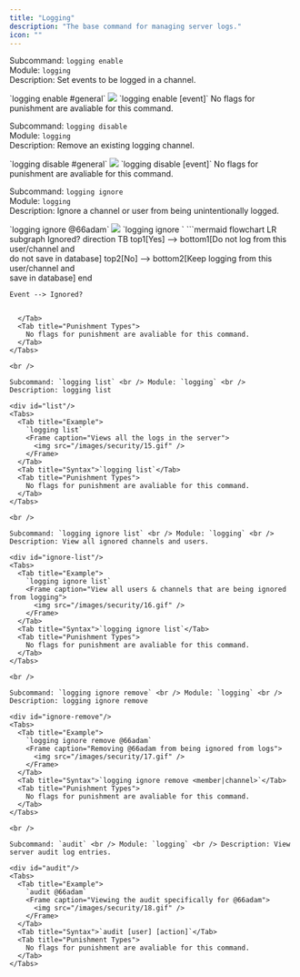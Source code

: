 ```yaml
---
title: "Logging"
description: "The base command for managing server logs."
icon: ""
---
```


Subcommand: `logging enable` <br /> Module: `logging` <br /> Description: Set events to be logged in a channel.

<div id="enable"/>
<Tabs>
  <Tab title="Example">
    `logging enable #general`
    <Frame caption="Enabling all events to #general channel">
      <img src="/images/security/12.gif" />
    </Frame>
  </Tab>
  <Tab title="Syntax">`logging enable <channel> [event]`</Tab>
  <Tab title="Punishment Types">
    No flags for punishment are avaliable for this command.
  </Tab>
</Tabs>

<br />

Subcommand: `logging disable` <br /> Module: `logging` <br /> Description: Remove an existing logging channel.

<div id="disable"/>
<Tabs>
  <Tab title="Example">
    `logging disable #general`
    <Frame caption="Disabling all events from #general channel">
      <img src="/images/security/13.gif" />
    </Frame>
  </Tab>
  <Tab title="Syntax">`logging disable <channel> [event]`</Tab>
  <Tab title="Punishment Types">
    No flags for punishment are avaliable for this command.
  </Tab>
</Tabs>

<br />

Subcommand: `logging ignore` <br /> Module: `logging` <br /> Description: Ignore a channel or user from being unintentionally logged.

<div id="ignore"/>
<Tabs>
  <Tab title="Example">
    `logging ignore @66adam`
    <Frame caption="Ignoring @66adam from all logs">
      <img src="/images/security/14.gif" />
    </Frame>
  </Tab>
  <Tab title="Syntax">`logging ignore <member|channel>`</Tab>
    <Tab title="Functionality">
    ```mermaid
  flowchart LR
    subgraph Ignored?
        direction TB
        top1[Yes] --> bottom1[Do not log from this user/channel and <br /> do not save in database]
        top2[No] --> bottom2[Keep logging from this user/channel and <br /> save in database]
    end

    Event --> Ignored?
```

  </Tab>
  <Tab title="Punishment Types">
    No flags for punishment are avaliable for this command.
  </Tab>
</Tabs>

<br />

Subcommand: `logging list` <br /> Module: `logging` <br /> Description: logging list

<div id="list"/>
<Tabs>
  <Tab title="Example">
    `logging list`
    <Frame caption="Views all the logs in the server">
      <img src="/images/security/15.gif" />
    </Frame>
  </Tab>
  <Tab title="Syntax">`logging list`</Tab>
  <Tab title="Punishment Types">
    No flags for punishment are avaliable for this command.
  </Tab>
</Tabs>

<br />

Subcommand: `logging ignore list` <br /> Module: `logging` <br /> Description: View all ignored channels and users.

<div id="ignore-list"/>
<Tabs>
  <Tab title="Example">
    `logging ignore list`
    <Frame caption="View all users & channels that are being ignored from logging">
      <img src="/images/security/16.gif" />
    </Frame>
  </Tab>
  <Tab title="Syntax">`logging ignore list`</Tab>
  <Tab title="Punishment Types">
    No flags for punishment are avaliable for this command.
  </Tab>
</Tabs>

<br />

Subcommand: `logging ignore remove` <br /> Module: `logging` <br /> Description: logging ignore remove

<div id="ignore-remove"/>
<Tabs>
  <Tab title="Example">
    `logging ignore remove @66adam`
    <Frame caption="Removing @66adam from being ignored from logs">
      <img src="/images/security/17.gif" />
    </Frame>
  </Tab>
  <Tab title="Syntax">`logging ignore remove <member|channel>`</Tab>
  <Tab title="Punishment Types">
    No flags for punishment are avaliable for this command.
  </Tab>
</Tabs>

<br />

Subcommand: `audit` <br /> Module: `logging` <br /> Description: View server audit log entries.

<div id="audit"/>
<Tabs>
  <Tab title="Example">
    `audit @66adam`
    <Frame caption="Viewing the audit specifically for @66adam">
      <img src="/images/security/18.gif" />
    </Frame>
  </Tab>
  <Tab title="Syntax">`audit [user] [action]`</Tab>
  <Tab title="Punishment Types">
    No flags for punishment are avaliable for this command.
  </Tab>
</Tabs>